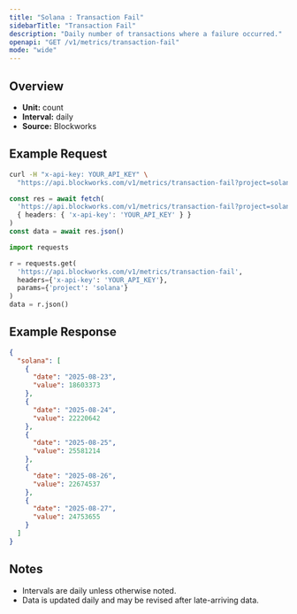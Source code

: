 ```yaml
---
title: "Solana : Transaction Fail"
sidebarTitle: "Transaction Fail"
description: "Daily number of transactions where a failure occurred."
openapi: "GET /v1/metrics/transaction-fail"
mode: "wide"
---
```


## Overview

- **Unit:** count
- **Interval:** daily
- **Source:** Blockworks

## Example Request

<CodeGroup>

```bash cURL
curl -H "x-api-key: YOUR_API_KEY" \
  "https://api.blockworks.com/v1/metrics/transaction-fail?project=solana"
```

```typescript TypeScript
const res = await fetch(
  'https://api.blockworks.com/v1/metrics/transaction-fail?project=solana',
  { headers: { 'x-api-key': 'YOUR_API_KEY' } }
)
const data = await res.json()
```

```python Python
import requests

r = requests.get(
  'https://api.blockworks.com/v1/metrics/transaction-fail',
  headers={'x-api-key': 'YOUR_API_KEY'},
  params={'project': 'solana'}
)
data = r.json()
```

</CodeGroup>

## Example Response

```json
{
  "solana": [
    {
      "date": "2025-08-23",
      "value": 18603373
    },
    {
      "date": "2025-08-24",
      "value": 22220642
    },
    {
      "date": "2025-08-25",
      "value": 25581214
    },
    {
      "date": "2025-08-26",
      "value": 22674537
    },
    {
      "date": "2025-08-27",
      "value": 24753655
    }
  ]
}
```

## Notes
- Intervals are daily unless otherwise noted.
- Data is updated daily and may be revised after late-arriving data.
